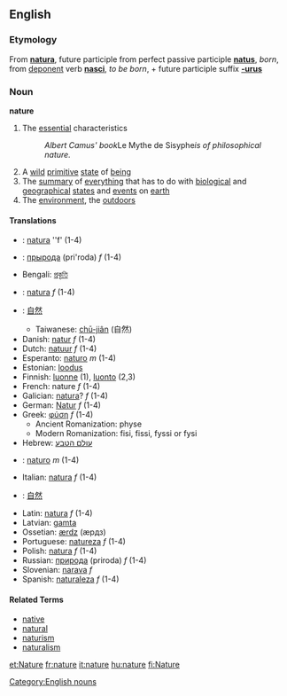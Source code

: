 ==English==

===Etymology===
From {{L.}} '''[[natura]]''', future participle from perfect passive participle '''[[natus]]''', ''born'', from [[deponent]] verb '''[[nasci]]''', ''to be born'', + future participle suffix '''[[-urus]]'''

===Noun===
'''nature'''
[[Category:English nouns]]
#The [[essential]] characteristics 
#:''Albert Camus' book ''Le Mythe de Sisyphe'' is of philosophical nature.''
#A [[wild]] [[primitive]] [[state]] of [[being]]
#The [[summary]] of [[everything]] that has to do with [[biological]] and [[geographical]] [[state|states]] and [[event|events]] on [[earth]]
#The [[environment]], the [[outdoors]]

====Translations====
*{{ast}}: [[natura]] ''f' (1-4)
*{{be}}: [[прырода]] (pri'roda) ''f'' (1-4)
*Bengali: [[প্রকৃতি]]<!-- ()-->
*{{ca}}: [[natura]] ''f'' (1-4)
*{{zh}}: [[自然]]
**Taiwanese: [[chū-jiân]] (自然)
*Danish: [[natur]] ''f'' (1-4)
*Dutch: [[natuur]] ''f'' (1-4)
*Esperanto: [[naturo]] ''m'' (1-4)
*Estonian: [[loodus]]
*Finnish: [[luonne]] (1), [[luonto]] (2,3)
*French: nature ''f'' (1-4)
*Galician: [[natura]]? ''f'' (1-4)
*German: [[Natur]] ''f'' (1-4)
*Greek: [[φύση]] ''f'' (1-4)
**Ancient Romanization: physe
**Modern Romanization: fisi, fissi, fyssi or fysi
*Hebrew: [[עולם הטבע]]<!--*Hebrew: [[teva]] This entry is in the incorrect script -->
*{{io}}: [[naturo]] ''m'' (1-4)
*Italian: [[natura]] ''f'' (1-4)
*{{ja}}: [[自然]]
*Latin: [[natura]] ''f'' (1-4)
*Latvian: [[gamta]]
*Ossetian: [[ærdz]] (æрдз)
*Portuguese: [[natureza]] ''f'' (1-4)
*Polish: [[natura]] ''f'' (1-4)
*Russian: [[природа]] (priroda) ''f'' (1-4)
*Slovenian: [[narava]] ''f''
*Spanish: [[naturaleza]] ''f'' (1-4)

====Related Terms====
*[[native]]
*[[natural]]
*[[naturism]]
*[[naturalism]]

[[et:Nature]]
[[fr:nature]]
[[it:nature]]
[[hu:nature]]
[[fi:Nature]]